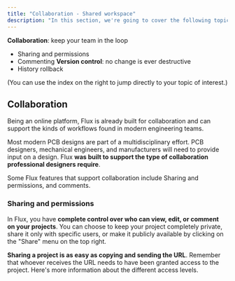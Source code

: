 ```yaml
---
title: "Collaboration - Shared workspace"
description: "In this section, we're going to cover the following topics and how they work in Flux."
---
```


**Collaboration**: keep your team in the loop
- Sharing and permissions
- Commenting
**Version control**: no change is ever destructive
- History rollback

(You can use the index on the right to jump directly to your topic of interest.)

## Collaboration
Being an online platform, Flux is already built for collaboration and can support the kinds of workflows found in modern engineering teams.

Most modern PCB designs are part of a multidisciplinary effort. PCB designers, mechanical engineers, and manufacturers will need to provide input on a design. Flux **was built to support the type of collaboration professional designers require**.

Some Flux features that support collaboration include Sharing and permissions, and comments.

### Sharing and permissions
In Flux, you have **complete control over who can view, edit, or comment on your projects**. You can choose to keep your project completely private, share it only with specific users, or make it publicly available by clicking on the "Share" menu on the top right.

**Sharing a project is as easy as copying and sending the URL**. Remember that whoever receives the URL needs to have been granted access to the project. Here's more information about the different access levels.

